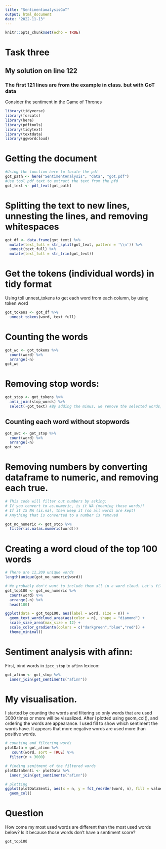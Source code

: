 ---
title: "SentimentanalysisGoT"
output: html_document
date: "2022-11-13"
---

```{r setup, include=FALSE}
knitr::opts_chunk$set(echo = TRUE)
```

# Task three   
## My solution on line 122   
### The first 121 lines are from the example in class. but with GoT data  
Consider the sentiment in the Game of Thrones 

```{r, , echo = FALSE}
library(tidyverse)
library(forcats)
library(here)
library(pdftools)
library(tidytext)
library(textdata) 
library(ggwordcloud)
```
# Getting the document
```{r}
#Using the function here to locate the pdf
got_path <- here("SentimentAnalysis", "data", "got.pdf")
#Use tool pdf_text to extract the text from the pfd
got_text <- pdf_text(got_path)
```


# Splitting the text to new lines, unnesting the lines, and removing whitespaces 

```{r}
got_df <- data.frame(got_text) %>% 
  mutate(text_full = str_split(got_text, pattern = '\\n')) %>% 
  unnest(text_full) %>% 
  mutate(text_full = str_trim(got_text)) 
```


# Get the tokens (individual words) in tidy format

Using toll unnest_tokens to get each word from each column, by using token word

```{r tokenize}
got_tokens <- got_df %>% 
  unnest_tokens(word, text_full)


```

# Counting the words
```{r count-words}
got_wc <- got_tokens %>% 
  count(word) %>% 
  arrange(-n)
got_wc
```


# Removing stop words:


```{r stopwords}
got_stop <- got_tokens %>% 
  anti_join(stop_words) %>% 
  select(-got_text) #By adding the minus, we remove the selected words, and make a new vairable only with the words we want
```

## Counting each word without stopwords
```{r count-words2}
got_swc <- got_stop %>% 
  count(word) %>% 
  arrange(-n)
got_swc
```

# Removing numbers by converting dataframe to numeric, and removing each true. 
```{r skip-numbers}
# This code will filter out numbers by asking:
# If you convert to as.numeric, is it NA (meaning those words)?
# If it IS NA (is.na), then keep it (so all words are kept)
# Anything that is converted to a number is removed

got_no_numeric <- got_stop %>% 
  filter(is.na(as.numeric(word)))
```

# Creating a word cloud of the top 100 words



```{r wordcloud-prep}
# There are 11,209 unique words
length(unique(got_no_numeric$word))

# We probably don't want to include them all in a word cloud. Let's filter to only include the top 100 most frequent?
got_top100 <- got_no_numeric %>% 
  count(word) %>% 
  arrange(-n) %>% 
  head(100)
```

```{r wordcloud}
ggplot(data = got_top100, aes(label = word, size = n)) +
  geom_text_wordcloud_area(aes(color = n), shape = "diamond") +
  scale_size_area(max_size = 12) +
  scale_color_gradientn(colors = c("darkgreen","blue","red")) +
  theme_minimal()
```
# Sentiment analysis with afinn: 

First, bind words in `ipcc_stop` to `afinn` lexicon:
```{r bind-afinn}
got_afinn <- got_stop %>% 
  inner_join(get_sentiments("afinn"))
```

# My visualisation.
I started by counting the words and filtering so only words that are used 3000 times or more will be visualized. 
After i plotted using geom_col(), and ordering the words are appearance. 
I used fill to show which sentiment the words have. 
It appears that more negative words are used more than positive words.

```{r, eval=TRUE}
# counting and filtering words 
plotData = got_afinn %>%
   count(word, sort = TRUE) %>%
  filter(n > 3000)

# finding senitment of the filtered words
plotDataSenti <- plotData %>% 
  inner_join(get_sentiments("afinn"))

# plotting
ggplot(plotDataSenti, aes(x = n, y = fct_reorder(word, n), fill = value))+
  geom_col() 
```


# Question
How come my most used words are different than the most used words below? 
Is it because those words don't have a sentiment score? 

```{r, eval=TRUE}
got_top100
```
